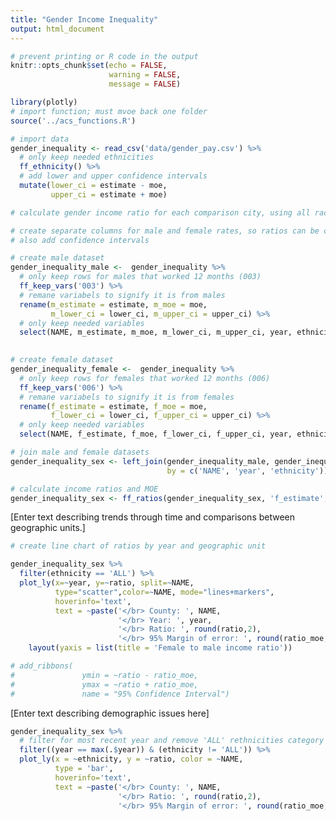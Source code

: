 ```yaml
---
title: "Gender Income Inequality"
output: html_document
---
```


```r
# prevent printing or R code in the output
knitr::opts_chunk$set(echo = FALSE,
                      warning = FALSE,
                      message = FALSE)
```

```r
library(plotly)
# import function; must mvoe back one folder
source('../acs_functions.R')

# import data 
gender_inequality <- read_csv('data/gender_pay.csv') %>%
  # only keep needed ethnicities
  ff_ethnicity() %>%
  # add lower and upper confidence intervals
  mutate(lower_ci = estimate - moe,
         upper_ci = estimate + moe)
```

```r
# calculate gender income ratio for each comparison city, using all races and separating by year

# create separate columns for male and female rates, so ratios can be calculated
# also add confidence intervals

# create male dataset
gender_inequality_male <-  gender_inequality %>%
  # only keep rows for males that worked 12 months (003)
  ff_keep_vars('003') %>%
  # remane variabels to signify it is from males
  rename(m_estimate = estimate, m_moe = moe,
         m_lower_ci = lower_ci, m_upper_ci = upper_ci) %>%
  # only keep needed variables
  select(NAME, m_estimate, m_moe, m_lower_ci, m_upper_ci, year, ethnicity)
  

# create female dataset
gender_inequality_female <-  gender_inequality %>%
  # only keep rows for females that worked 12 months (006)
  ff_keep_vars('006') %>%
  # remane variabels to signify it is from females
  rename(f_estimate = estimate, f_moe = moe,
         f_lower_ci = lower_ci, f_upper_ci = upper_ci) %>%
  # only keep needed variables
  select(NAME, f_estimate, f_moe, f_lower_ci, f_upper_ci, year, ethnicity)

# join male and female datasets
gender_inequality_sex <- left_join(gender_inequality_male, gender_inequality_female,
                                   by = c('NAME', 'year', 'ethnicity'))

# calculate income ratios and MOE
gender_inequality_sex <- ff_ratios(gender_inequality_sex, 'f_estimate', 'f_moe', 'm_estimate', 'm_moe')
```

[Enter text describing trends through time and comparisons between geographic units.]

```r
# create line chart of ratios by year and geographic unit

gender_inequality_sex %>%
  filter(ethnicity == 'ALL') %>%
  plot_ly(x=~year, y=~ratio, split=~NAME,
          type="scatter",color=~NAME, mode="lines+markers",
          hoverinfo='text', 
          text = ~paste('</br> County: ', NAME,
                        '</br> Year: ', year,
                        '</br> Ratio: ', round(ratio,2),
                        '</br> 95% Margin of error: ', round(ratio_moe,2))) %>%
    layout(yaxis = list(title = 'Female to male income ratio'))

# add_ribbons(
#               ymin = ~ratio - ratio_moe,
#               ymax = ~ratio + ratio_moe,
#               name = "95% Confidence Interval")
```

[Enter text describing demographic issues here]

```r
gender_inequality_sex %>%
  # filter for most recent year and remove 'ALL' rethnicities category
  filter((year == max(.$year)) & (ethnicity != 'ALL')) %>%
  plot_ly(x = ~ethnicity, y = ~ratio, color = ~NAME,
          type = 'bar',
          hoverinfo='text', 
          text = ~paste('</br> County: ', NAME,
                        '</br> Ratio: ', round(ratio,2),
                        '</br> 95% Margin of error: ', round(ratio_moe,2)))
```